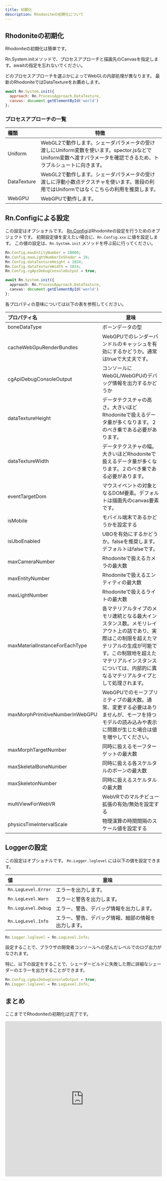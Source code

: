 ```yaml
---
title: 初期化
description: Rhodoniteの初期化について
---
```



<DocLayout>

## Rhodoniteの初期化

Rhodoniteの初期化は簡単です。

Rn.System.initメソッドで、プロセスアプローチと描画先のCanvasを指定します。awaitの指定を忘れないでください。

どのプロセスアプローチを選ぶかによってWebGLの内部処理が異なります。
最新のRhodoniteではDataTextureをお薦めします。

```javascript
await Rn.System.init({
  approach: Rn.ProcessApproach.DataTexture,
  canvas: document.getElementById('world')
};
```

### プロセスアプローチの一覧

| 種類 | 特徴 |
|:-----------|------------|
| Uniform | WebGL2で動作します。シェーダパラメータの受け渡しにUniform変数を使います。spector.jsなどでUniform変数へ渡すパラメータを確認できるため、トラブルシュートに向きます。 |
| DataTexture | WebGL2で動作します。シェーダパラメータの受け渡しに浮動小数点テクスチャを使います。普段の利用ではUniformではなくこちらの利用を推奨します。 |
| WebGPU | WebGPUで動作します。 |


## Rn.Configによる設定

この設定はオプショナルです。
[Rn.Config](https://actnwit.github.io/RhodoniteTS/api/variables/default.Config.html)はRhodoniteの設定を行うためのオブジェクトです。
初期設定値を変えたい場合に、`Rn.Config.xxx` に値を設定します。
この値の設定は、`Rn.System.init` メソッドを呼ぶ前に行ってください。


```typescript
Rn.Config.maxEntityNumber = 10000;
Rn.Config.maxLightNumberInShader = 10;
Rn.Config.dataTextureHeight = 1024;
Rn.Config.dataTextureWidth = 1024;
Rn.Config.cgApiDebugConsoleOutput = true;

await Rn.System.init({
  approach: Rn.ProcessApproach.DataTexture,
  canvas: document.getElementById('world')
};
```

各プロパティの意味については以下の表を参照してください。

| プロパティ名 | 意味 |
|:-----------|------------|
| boneDataType | ボーンデータの型 |
| cacheWebGpuRenderBundles | WebGPUでのレンダーバンドルのキャッシュを有効にするかどうか。通常はtrueで大丈夫です。 |
| cgApiDebugConsoleOutput | コンソールにWebGL/WebGPUのデバッグ情報を出力するかどうか |
| dataTextureHeight | データテクスチャの高さ。大きいほどRhodoniteで扱えるデータ量が多くなります。２のべき乗である必要があります。 |
| dataTextureWidth | データテクスチャの幅。大きいほどRhodoniteで扱えるデータ量が多くなります。２のべき乗である必要があります。 |
| eventTargetDom | マウスイベントの対象となるDOM要素。デフォルトは描画先のcanvas要素です。 |
| isMobile | モバイル端末であるかどうかを設定する |
| isUboEnabled | UBOを有効にするかどうか。falseを推奨します。デフォルトはfalseです。 |
| maxCameraNumber | Rhodoniteで扱えるカメラの最大数 |
| maxEntityNumber | Rhodoniteで扱えるエンティティの最大数 |
| maxLightNumber | Rhodoniteで扱えるライトの最大数 |
| maxMaterialInstanceForEachType | 各マテリアルタイプのメモリ連続となる最大インスタンス数。メモリレイアウト上の話であり、実際はこの制限を超えたマテリアルの生成が可能です。この制限地を超えたマテリアルインスタンスについては、内部的に異なるマテリアルタイプとして処理されます。 |
| maxMorphPrimitiveNumberInWebGPU | WebGPUでのモーフプリミティブの最大数。通常、変更する必要はありませんが、モーフを持つモデルの読み込みや表示に問題が生じた場合は値を増やしてください。 |
| maxMorphTargetNumber | 同時に扱えるモーフターゲットの最大数 |
| maxSkeletalBoneNumber | 同時に扱える各スケルタルのボーンの最大数 |
| maxSkeletonNumber | 同時に扱えるスケルタルの最大数 |
| multiViewForWebVR | WebVRでのマルチビュー拡張の有効/無効を設定する |
| physicsTimeIntervalScale | 物理演算の時間間隔のスケール値を設定する |

## Loggerの設定

この設定はオプショナルです。
`Rn.Logger.loglevel` には以下の値を設定できます。

| 値 | 意味 |
|:-----------|------------|
| `Rn.LogLevel.Error` | エラーを出力します。 |
| `Rn.LogLevel.Warn` | エラーと警告を出力します。 |
| `Rn.LogLevel.Debug` | エラー、警告、デバッグ情報を出力します。 |
| `Rn.LogLevel.Info` | エラー、警告、デバッグ情報、細部の情報を出力します。 |

```typescript
Rn.Logger.loglevel = Rn.LogLevel.Info;
```

設定することで、ブラウザの開発者コンソールへの望んだレベルでのログ出力がなされます。

特に、以下の設定をすることで、シェーダービルドに失敗した際に詳細なシェーダーのエラーを出力することができます。

```typescript
Rn.Config.cgApiDebugConsoleOutput = true;
Rn.Logger.loglevel = Rn.LogLevel.Info;
```

## まとめ

ここまででRhodoniteの初期化は完了です。

<iframe src="https://codesandbox.io/embed/hg2z2f?view=preview&module=%2Fsrc%2Findex.ts&expanddevtools=1"
     style="width:100%; height: 500px; border:0; border-radius: 4px; overflow:hidden;"
     title="Rhodonite_example (Initialization)"
     allow="accelerometer; ambient-light-sensor; camera; encrypted-media; geolocation; gyroscope; hid; microphone; midi; payment; usb; vr; xr-spatial-tracking"
     sandbox="allow-forms allow-modals allow-popups allow-presentation allow-same-origin allow-scripts"
   ></iframe>

</DocLayout>

